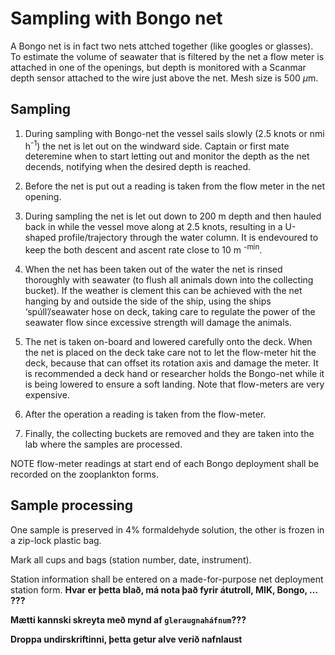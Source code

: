 # Sampling with Bongo net {#app:bongo}

A Bongo net is in fact two nets attched together (like googles or
glasses). To estimate the volume of seawater that is filtered by the
net a flow meter is attached in one of the openings, but depth is
monitored with a Scanmar depth sensor attached to the wire just above
the net. Mesh size is 500 $\mu$m.

## Sampling

1. During sampling with Bongo-net the vessel sails slowly (2.5 knots
or nmi h^-1^) the net is let out on the windward side. Captain or
first mate deteremine when to start letting out and monitor the depth
as the net decends, notifying when the desired depth is reached.

2. Before the net is put out a reading is taken from the flow meter in
the net opening.

3. During sampling the net is let out down to 200 m depth and then
hauled back in while the vessel move along at 2.5 knots, resulting in
a U-shaped profile/trajectory through the water column. It is
endevoured to keep the both descent and ascent rate close to 10 m
^-min^.

4. When the net has been taken out of the water the net is rinsed
thoroughly with seawater (to flush all animals down into the
collecting bucket). If the weather is clement this can be achieved
with the net hanging by and outside the side of the ship, using the
ships 'spúll'/seawater hose on deck, taking care to regulate the power
of the seawater flow since excessive strength will damage the animals.

5. The net is taken on-board and lowered carefully onto the deck. When the net is placed on the deck take care not to let the flow-meter hit the deck, because that can offset its rotation axis and damage the meter. It is recommended a deck hand or researcher holds the Bongo-net while it is being lowered to ensure a soft landing. Note that flow-meters are very expensive.

6. After the operation a reading is taken from the flow-meter.

7. Finally, the collecting buckets are removed and they are taken into the lab where the samples are processed.

NOTE flow-meter readings at start end of each Bongo deployment shall
be recorded on the zooplankton forms.

## Sample processing

One sample is preserved in 4% formaldehyde solution, the other is frozen in a zip-lock plastic bag.

Mark all cups and bags (station number, date, instrument).

Station information shall be entered on a made-for-purpose net deployment station form. __Hvar er þetta blað, má nota það fyrir átutroll, MIK, Bongo, ... ???__

__Mætti kannski skreyta með mynd af `gleraugnaháfnum`???__

__Droppa undirskriftinni, þetta getur alve verið nafnlaust__
